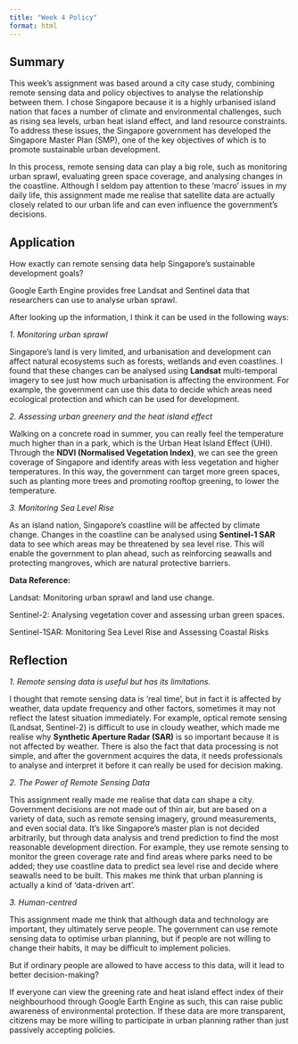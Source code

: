 ```yaml
---
title: "Week 4 Policy"
format: html
---
```


## Summary

This week's assignment was based around a city case study, combining remote sensing data and policy objectives to analyse the relationship between them. I chose Singapore because it is a highly urbanised island nation that faces a number of climate and environmental challenges, such as rising sea levels, urban heat island effect, and land resource constraints. To address these issues, the Singapore government has developed the Singapore Master Plan (SMP), one of the key objectives of which is to promote sustainable urban development.

In this process, remote sensing data can play a big role, such as monitoring urban sprawl, evaluating green space coverage, and analysing changes in the coastline. Although I seldom pay attention to these ‘macro’ issues in my daily life, this assignment made me realise that satellite data are actually closely related to our urban life and can even influence the government's decisions.

## Application

How exactly can remote sensing data help Singapore's sustainable development goals?

Google Earth Engine provides free Landsat and Sentinel data that researchers can use to analyse urban sprawl.

After looking up the information, I think it can be used in the following ways:

*1. Monitoring urban sprawl*

Singapore's land is very limited, and urbanisation and development can affect natural ecosystems such as forests, wetlands and even coastlines. I found that these changes can be analysed using **Landsat** multi-temporal imagery to see just how much urbanisation is affecting the environment. For example, the government can use this data to decide which areas need ecological protection and which can be used for development.

*2. Assessing urban greenery and the heat island effect*

Walking on a concrete road in summer, you can really feel the temperature much higher than in a park, which is the Urban Heat Island Effect (UHI). Through the **NDVI (Normalised Vegetation Index)**, we can see the green coverage of Singapore and identify areas with less vegetation and higher temperatures. In this way, the government can target more green spaces, such as planting more trees and promoting rooftop greening, to lower the temperature.

*3. Monitoring Sea Level Rise*

As an island nation, Singapore's coastline will be affected by climate change. Changes in the coastline can be analysed using **Sentinel-1 SAR** data to see which areas may be threatened by sea level rise. This will enable the government to plan ahead, such as reinforcing seawalls and protecting mangroves, which are natural protective barriers.

**Data Reference:**

Landsat: Monitoring urban sprawl and land use change.

Sentinel-2: Analysing vegetation cover and assessing urban green spaces.

Sentinel-1SAR: Monitoring Sea Level Rise and Assessing Coastal Risks

## Reflection

*1. Remote sensing data is useful but has its limitations.*

I thought that remote sensing data is ‘real time’, but in fact it is affected by weather, data update frequency and other factors, sometimes it may not reflect the latest situation immediately. For example, optical remote sensing (Landsat, Sentinel-2) is difficult to use in cloudy weather, which made me realise why **Synthetic Aperture Radar (SAR)** is so important because it is not affected by weather. There is also the fact that data processing is not simple, and after the government acquires the data, it needs professionals to analyse and interpret it before it can really be used for decision making.

*2. The Power of Remote Sensing Data*

This assignment really made me realise that data can shape a city. Government decisions are not made out of thin air, but are based on a variety of data, such as remote sensing imagery, ground measurements, and even social data. It's like Singapore's master plan is not decided arbitrarily, but through data analysis and trend prediction to find the most reasonable development direction. For example, they use remote sensing to monitor the green coverage rate and find areas where parks need to be added; they use coastline data to predict sea level rise and decide where seawalls need to be built. This makes me think that urban planning is actually a kind of ‘data-driven art’.

*3. Human-centred*

This assignment made me think that although data and technology are important, they ultimately serve people. The government can use remote sensing data to optimise urban planning, but if people are not willing to change their habits, it may be difficult to implement policies.

But if ordinary people are allowed to have access to this data, will it lead to better decision-making?

If everyone can view the greening rate and heat island effect index of their neighbourhood through Google Earth Engine as such, this can raise public awareness of environmental protection. If these data are more transparent, citizens may be more willing to participate in urban planning rather than just passively accepting policies.

